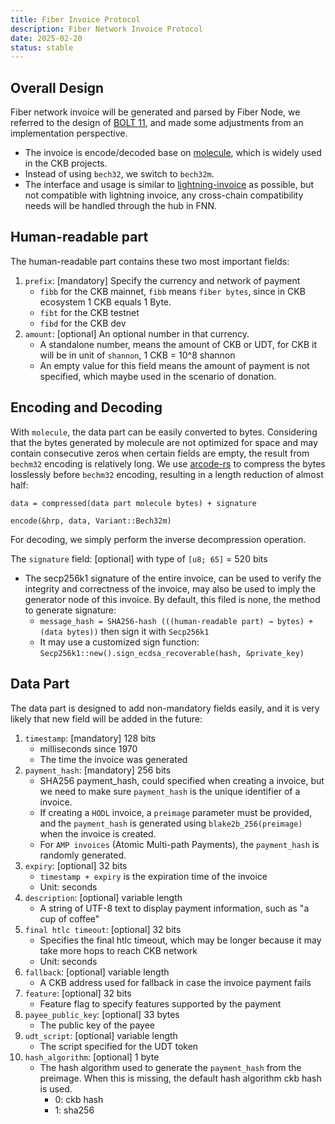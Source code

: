 ```yaml
---
title: Fiber Invoice Protocol
description: Fiber Network Invoice Protocol
date: 2025-02-20
status: stable
---
```


## Overall Design

Fiber network invoice will be generated and parsed by Fiber Node, we referred to the design of [BOLT 11](https://github.com/lightning/bolts/blob/master/11-payment-encoding.md), and made some adjustments from an implementation perspective.

- The invoice is encode/decoded base on [molecule](https://github.com/nervosnetwork/molecule), which is widely used in the CKB projects.
- Instead of using `bech32`, we switch to `bech32m`.
- The interface and usage is similar to [lightning-invoice](https://github.com/lightningdevkit/rust-lightning/tree/main/lightning-invoice/src) as possible, but not compatible with lightning invoice, any cross-chain compatibility needs will be handled through the hub in FNN.

## Human-readable part

The human-readable part contains these two most important fields:

1. `prefix`: [mandatory] Specify the currency and network of payment
    - `fibb` for the CKB mainnet,  `fibb` means `fiber bytes`, since in CKB ecosystem 1 CKB equals 1 Byte.
    - `fibt` for the CKB testnet
    - `fibd` for the CKB dev
2. `amount`: [optional] An optional number in that currency.
    - A standalone number, means the amount of CKB or UDT, for CKB it will be in unit of `shannon`, 1 CKB = 10^8 shannon
    - An empty value for this field means the amount of payment is not specified, which maybe used in the scenario of donation.

## Encoding and Decoding

With `molecule`, the data part can be easily converted to bytes. Considering that the bytes generated by molecule are not optimized for space and may contain consecutive zeros when certain fields are empty, the result from `bechm32` encoding is relatively long. We use [arcode-rs](https://github.com/cgbur/arcode-rs) to compress the bytes losslessly before `bechm32` encoding, resulting in a length reduction of almost half:

`data = compressed(data part molecule bytes) + signature`

`encode(&hrp, data, Variant::Bech32m)`

For decoding, we simply perform the inverse decompression operation.

The `signature` field: [optional] with type of `[u8; 65]` = 520 bits

- The secp256k1 signature of the entire invoice, can be used to verify the integrity and correctness of the invoice, may also be used to imply the generator node of this invoice.
By default, this filed is none, the method to generate signature:
  - `message_hash = SHA256-hash (((human-readable part) → bytes) + (data bytes))`
       then sign it with `Secp256k1`
  - It may use a customized sign function: `Secp256k1::new().sign_ecdsa_recoverable(hash, &private_key)`

## Data Part

The data part is designed to add non-mandatory fields easily, and it is very likely that new field will be added in the future:

1. `timestamp`: [mandatory] 128 bits
    - milliseconds since 1970
    - The time the invoice was generated
2. `payment_hash`: [mandatory] 256 bits
    - SHA256 payment_hash, could specified when creating a invoice, but we need to make sure `payment_hash` is the unique identifier of a invoice.
    - If creating a `HODL` invoice, a `preimage` parameter must be provided, and the `payment_hash` is generated using `blake2b_256(preimage)` when the invoice is created.
    - For `AMP invoices` (Atomic Multi-path Payments), the `payment_hash` is randomly generated.
3. `expiry`: [optional] 32 bits
    - `timestamp + expiry` is the expiration time of the invoice
    - Unit: seconds
4. `description`: [optional] variable length
    - A string of UTF-8 text to display payment information, such as "a cup of coffee"
5. `final htlc timeout`: [optional] 32 bits
    - Specifies the final htlc timeout, which may be longer because it may take more hops to reach CKB network
    - Unit: seconds
6. `fallback`: [optional] variable length
    - A CKB address used for fallback in case the invoice payment fails
7. `feature`: [optional] 32 bits
    - Feature flag to specify features supported by the payment
8. `payee_public_key`: [optional] 33 bytes
    - The public key of the payee
9. `udt_script`: [optional] variable length
    - The script specified for the UDT token
10. `hash_algorithm`: [optional] 1 byte
    - The hash algorithm used to generate the `payment_hash` from the preimage. When this is missing, the default hash algorithm ckb hash is used.
        - 0: ckb hash
        - 1: sha256

